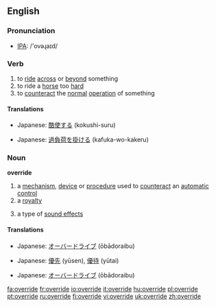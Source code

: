 ==English==

===Pronunciation===
*[[w:IPA|IPA]]: /'ovəɻaɪd/

===Verb===
{{en-verb|overrides|overriding|overrode}}

# to [[ride]] [[across]] or [[beyond]] something
# to ride a [[horse]] too [[hard]]
# to [[counteract]] the [[normal]] [[operation]] of something

====Translations====
{{trans-top|to ride across or beyond something}}
{{trans-mid}}
{{trans-bottom}}

{{trans-top|to ride a horse too hard}}
*Japanese: [[酷使する]] (kokushi-suru)
{{trans-mid}}
{{trans-bottom}}

{{trans-top|to counteract the normal operation of something}}
*Japanese: [[過負荷を掛ける]] (kafuka-wo-kakeru)
{{trans-mid}}
{{trans-bottom}}

===Noun===
'''override'''

# a [[mechanism]], [[device]] or [[procedure]] used to [[counteract]] an [[automatic]] [[control]]
# a [[royalty]]
# {{music}} a type of [[sound effect]]s

====Translations====
{{trans-top|a mechanism, device or procedure used to counteract an automatic control}}
*Japanese: [[オーバードライブ]] (ōbādoraibu)
{{trans-mid}}
{{trans-bottom}}

{{trans-top|a royalty}}
*Japanese: [[優先]] (yūsen), [[優待]] (yūtai)
{{trans-mid}}
{{trans-bottom}}

{{trans-top|music: a sound effect}}
*Japanese: [[オーバードライブ]] (ōbādoraibu)
{{trans-mid}}
{{trans-bottom}}

[[fa:override]]
[[fr:override]]
[[io:override]]
[[it:override]]
[[hu:override]]
[[pl:override]]
[[pt:override]]
[[ru:override]]
[[fi:override]]
[[vi:override]]
[[uk:override]]
[[zh:override]]